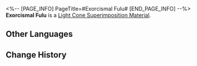 <%-- [PAGE_INFO]
PageTitle=#Exorcismal Fulu#
[END_PAGE_INFO] --%>
{{Item Infobox
|id          = 121001
|image       = Item Exorcismal Fulu.png{{subst:void|<!--$UPLOAD:<<SpriteOutput/ItemFigures/121001.png>-<Item Exorcismal Fulu.png>-<Item Icons>>-->}}
|type        = Light Cone Superimposition Material
|invCategory = Valuables
|rarity      = 4
|effect      = 
|description = The special talisman used by the Ten-Lords Commission to suppress heliobi. It can be used to superimpose the Light Cone "Hey, Over Here."
}}
{{Description|''"Decree of Nine Chapters, myriad spirits concealed."''}}
'''Exorcismal Fulu''' is a [[Light Cone Superimposition Material]].

==Other Languages==
{{Other Languages
|en   = Exorcismal Fulu
|zhs  = 降灵符箓
|zht  = 降靈符籙
|ja   = 降霊符
|ko   = 강령 부적
|es   = Talismán del exorcismo
|fr   = Talisman d'exorcisme
|ru   = Талисман экзорцизма
|th   = Exorcismal Fulu
|vi   = Bùa Hàng Yêu
|de   = Austreibungstalisman
|id   = Exorcismal Fulu
|pt   = Talismã de Exorcismo
}}

==Change History==
{{Change History|1.5}}